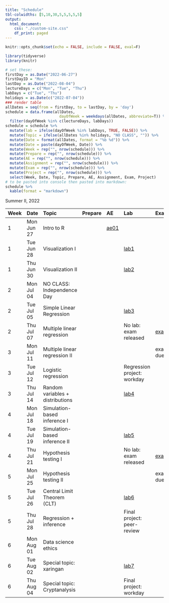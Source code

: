 ```yaml
---
title: "Schedule"
tbl-colwidths: [5,10,30,5,5,5,5,5]
output:
  html_document:
    css: "./custom-site.css"
    df_print: paged
---
```


```r
knitr::opts_chunk$set(echo = FALSE, include = FALSE, eval=F)
```

```r
library(tidyverse)
library(knitr)
```

```r
# set these:
firstDay = as.Date("2022-06-27")
firstDayID = "Mon"
lastDay = as.Date("2022-08-04")
lectureDays = c("Mon", "Tue", "Thu")
labDays = c("Tue", "Thu")
holidays = as.Date(c("2022-07-04"))
### render table
allDates = seq(from = firstDay, to = lastDay, by = 'day')
schedule = data.frame(allDates,
                        dayOfWeek = weekdays(allDates, abbreviate=T)) %>%
  filter(dayOfWeek %in% c(lectureDays, labDays))
schedule = schedule %>%
  mutate(lab = ifelse(dayOfWeek %in% labDays, TRUE, FALSE)) %>%
  mutate(Topic = ifelse(allDates %in% holidays, "NO CLASS", "")) %>%
  mutate(Date = format(allDates, format = "%b %d")) %>%
  mutate(Date = paste(dayOfWeek, Date)) %>%
  mutate(Week = rep("", nrow(schedule))) %>%
  mutate(Prepare = rep("", nrow(schedule))) %>%
  mutate(AE = rep("", nrow(schedule))) %>%
  mutate(Assignment = rep("", nrow(schedule))) %>%
  mutate(Exam = rep("", nrow(schedule))) %>%
  mutate(Project = rep("", nrow(schedule))) %>%
  select(Week, Date, Topic, Prepare, AE, Assignment, Exam, Project)
# to be pasted into console then pasted into markdown:
schedule %>%
  kable(format = "markdown")
```

Summer II, 2022

|Week |Date       |Topic    |Prepare |AE |Lab |Exam |Project |
|:----|:----------|:--------|:-------|:--|:----------|:----|:-------|
|   1  |Mon Jun 27 |  Intro to R       |        |[ae01](/static/static/appex/ae1.html)   |           |     |        |
|  1   |Tue Jun 28 |  Visualization I       |        | | [lab1]()             |     |        |
|  1   |Thu Jun 30 |  Visualization II       |        | | [lab2]()             |     |        |
|  2   |Mon Jul 04 |NO CLASS: Independence Day |        |   |           |     |        |
|  2   |Tue Jul 05 | Simple Linear Regression        |     | | [lab3]()            |     |        |
|  2   |Thu Jul 07 | Multiple linear regression        |        | | No lab: exam released           |  [exam01]()   |        |
|  3   |Mon Jul 11 | Multiple linear regression II       |        |   |           |  exam01 due   |        |
|  3   |Tue Jul 12 | Logistic regression         |        | |  Regression project: workday         |     |        |
|  3   |Thu Jul 14 | Random variables + distributions      |        | | [lab4]()              |     |        |
|  4   |Mon Jul 18 | Simulation-based inference I         |        |   |           |     |        |
|  4   |Tue Jul 19 | Simulation-based inference II       |        |  | [lab5]()              |     |        |
|  4   |Thu Jul 21 | Hypothesis testing I        |        | | No lab: exam released             |  [exam02]()   |        |
|  5   |Mon Jul 25 | Hypothesis testing II        |        |   |           |  exam02 due    |     |
|  5   |Tue Jul 26 | Central Limit Theorem (CLT)      |        | | [lab6]()              |     |        |
|  5   |Thu Jul 28 | Regression + inference       |        |  | Final project: peer-review             |     |        |
|  6   |Mon Aug 01 | Data science ethics         |        |   |           |     |        |
|  6   |Tue Aug 02 | Special topic: xaringan       |        | | [lab7]()           |     |        |
|  6   |Thu Aug 04 | Special topic: Cryptanalysis       |        | | Final project: workday             |     |        |